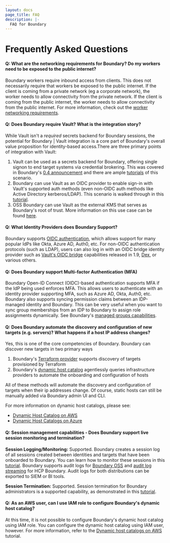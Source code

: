```yaml
---
layout: docs
page_title: FAQ
description: |-
  FAQ for Boundary
---
```


# Frequently Asked Questions
#### Q: What are the networking requirements for Boundary? Do my workers need to be exposed to the public internet?
Boundary workers require inbound access from clients. This does not necessarily require that workers be exposed to the public internet.
If the client is coming from a private network (eg a corporate network), the worker needs to allow connectivity from the private network.
If the client is coming from the public internet, the worker needs to allow connectivity from the public internet. For more information,
check out the [worker networking requirements](/hcp/docs/boundary/self-managed-workers).

#### Q: Does Boundary require Vault? What is the integration story?
While Vault isn't a *required* secrets backend for Boundary sessions, the potential for Boundary | Vault integration is a core part of Boundary's overall
value proposition for identity-based access.There are three primary points of integration with Vault:
1. Vault can be used as a secrets backend for Boundary, offering single signon to end target systems via credential brokering. This was covered in Boundary's
[0.4 announcement](https://www.hashicorp.com/blog/announcing-hashicorp-boundary-0-4) and there are ample
[tutorials](/boundary/tutorials/access-management/oss-vault-cred-brokering-quickstart) of this scenario.
2. Boundary can use Vault as an OIDC provider to enable sign-in with Vault's supported auth methods (even non-OIDC auth methods like Active Directory kerberos/LDAP).
This scenario is walked through in this [tutorial](/vault/tutorials/auth-methods/oidc-identity-provider).
3. OSS Boundary can use Vault as the external KMS that serves as Boundary's root of trust. More information on this use case can be found
[here](/boundary/docs/configuration/kms/transit).

#### Q: What Identity Providers does Boundary Support?
Boundary supports [OIDC authentication](/boundary/tutorials/access-management/oidc-auth), which allows support for many popular IdPs
like Okta, Azure AD, Auth0, etc. For non-OIDC authentication protocols (such as LDAP), users can also log in with an OIDC bridge identity provider
such as [Vault's OIDC bridge](/vault/docs/concepts/oidc-provider) capabilities released in 1.9, [Dex](https://dexidp.io), or various others.

#### Q: Does Boundary support Multi-factor Authentication (MFA)
Boundary Open-ID Connect (OIDC)-based authentication supports MFA if the IdP being used enforces MFA. This allows users to authenticate with an identity
provider supporting MFA, such as Azure AD, Okta, Auth0, etc.
Boundary also supports syncing permission claims between an IDP-managed identity and Boundary. This can be very useful when you want to sync group memberships
from an IDP to Boundary to assign role assignments dynamically. See Boundary's [managed groups capabilities](/boundary/tutorials/configuration/oidc-idp-groups).

#### Q: Does Boundary automate the discovery and configuration of new targets (e.g. servers)? What happens if a host IP address changes?
Yes, this is one of the core competencies of Boundary. Boundary can discover new targets in two primary ways
1. Boundary's [Terraform provider](https://registry.terraform.io/providers/hashicorp/boundary/latest/docs) supports discovery of targets provisioned by Terraform
2. Boundary's [dynamic host catalog](/boundary/tutorials/oss-access-management/aws-host-catalogs)
agentlessly queries infrastructure providers to automate the onboarding and configuration of hosts

All of these methods will automate the discovery and configuration of targets when their ip addresses change. Of course, static hosts can still be manually added via Boundary admin UI and CLI.

For more information on dynamic host catalogs, please see:
- [Dynamic Host Catalog on AWS](/boundary/tutorials/access-management/aws-host-catalogs)
- [Dynamic Host Catalogs on Azure](/boundary/tutorials/access-management/azure-host-catalogs)

#### Q: Session management capabilities - Does Boundary support live session monitoring and termination?
**Session Logging/Monitoring:** Supported. Boundary creates a session log of all sessions created between identities and targets that have been onboarded to
Boundary. You can learn how to monitor these sessions in this [tutorial](/boundary/tutorials/getting-started/getting-started-connect#manage-sessions).
Boundary supports audit logs for [Boundary OSS](/boundary/tutorials/oss-configuration/event-logging) and [audit log streaming](/hcp/docs/boundary/audit-logging)
for HCP Boundary. Audit logs for both distributions can be exported to SIEM or BI tools.

**Session Termination:** Supported. Session termination for Boundary administrators is a supported capability, as demonstrated in this
[tutorial](/boundary/tutorials/getting-started/getting-started-connect#manage-sessions).

#### Q: As an AWS user, can I use IAM role to configure Boundary's dynamic host catalog?
At this time, it is not possible to configure Boundary's dynamic host catalog using IAM role.
You can configure the dynamic host catalog using IAM user, however.
For more information, refer to the [Dynamic host catalogs on AWS](/boundary/tutorials/access-management/aws-host-catalogs) tutorial.
